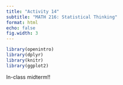 ```yaml
---
title: "Activity 14"
subtitle: "MATH 216: Statistical Thinking"
format: html
echo: false
fig.width: 3
---
```


```r
library(openintro)
library(dplyr)
library(knitr)
library(ggplot2)
```

In-class midterm!!